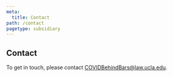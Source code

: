 ```yaml
---
meta:
  title: Contact
path: /contact
pagetype: subsidiary
---
```


## Contact

To get in touch, please contact [COVIDBehindBars@law.ucla.edu](mailto:COVIDBehindBars@law.ucla.edu).